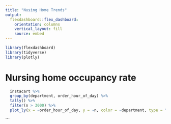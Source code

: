 ```yaml
---
title: "Nusing Home Trends"
output:
  flexdashboard::flex_dashboard:
    orientation: columns
    vertical_layout: fill
    source: embed
---
```


```r
library(flexdashboard)
library(tidyverse)
library(plotly)
```

# Nursing home occupancy rate

```r
  instacart %>% 
  group_by(department, order_hour_of_day) %>% 
  tally() %>% 
  filter(n > 3000) %>% 
  plot_ly(x = ~order_hour_of_day, y = ~n, color = ~department, type = "bar", colors = "viridis") 
```
```

